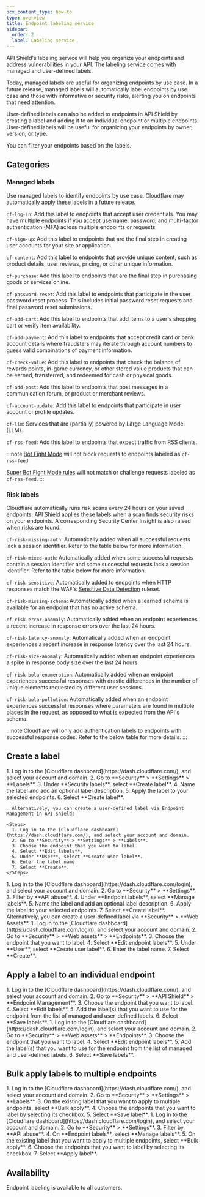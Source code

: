 ```yaml
---
pcx_content_type: how-to
type: overview
title: Endpoint labeling service
sidebar:
  order: 2
  label: Labeling service
---
```



API Shield's labeling service will help you organize your endpoints and address vulnerabilities in your API. The labeling service comes with managed and user-defined labels.

Today, managed labels are useful for organizing endpoints by use case. In a future release, managed labels will automatically label endpoints by use case and those with informative or security risks, alerting you on endpoints that need attention.

User-defined labels can also be added to endpoints in API Shield by creating a label and adding it to an individual endpoint or multiple endpoints. User-defined labels will be useful for organizing your endpoints by owner, version, or type.

You can filter your endpoints based on the labels.

## Categories

### Managed labels

Use managed labels to identify endpoints by use case. Cloudflare may automatically apply these labels in a future release.

`cf-log-in`: Add this label to endpoints that accept user credentials. You may have multiple endpoints if you accept username, password, and multi-factor authentication (MFA) across multiple endpoints or requests.

`cf-sign-up`: Add this label to endpoints that are the final step in creating user accounts for your site or application.

`cf-content`: Add this label to endpoints that provide unique content, such as product details, user reviews, pricing, or other unique information.

`cf-purchase`: Add this label to endpoints that are the final step in purchasing goods or services online.

`cf-password-reset`: Add this label to endpoints that participate in the user password reset process. This includes initial password reset requests and final password reset submissions.

`cf-add-cart`: Add this label to endpoints that add items to a user's shopping cart or verify item availability.

`cf-add-payment`: Add this label to endpoints that accept credit card or bank account details where fraudsters may iterate through account numbers to guess valid combinations of payment information.

`cf-check-value`: Add this label to endpoints that check the balance of rewards points, in-game currency, or other stored value products that can be earned, transferred, and redeemed for cash or physical goods.

`cf-add-post`: Add this label to endpoints that post messages in a communication forum, or product or merchant reviews.

`cf-account-update`: Add this label to endpoints that participate in user account or profile updates.

`cf-llm`: Services that are (partially) powered by Large Language Model (LLM).

`cf-rss-feed`: Add this label to endpoints that expect traffic from RSS clients.

:::note
[Bot Fight Mode](/bots/get-started/bot-fight-mode/) will not block requests to endpoints labeled as `cf-rss-feed`.

[Super Bot Fight Mode rules](/bots/get-started/super-bot-fight-mode/#ruleset-engine) will not match or challenge requests labeled as `cf-rss-feed`.
:::

### Risk labels

Cloudflare automatically runs risk scans every 24 hours on your saved endpoints. API Shield applies these labels when a scan finds security risks on your endpoints. A corresponding Security Center Insight is also raised when risks are found.

`cf-risk-missing-auth`: Automatically added when all successful requests lack a session identifier. Refer to the table below for more information.

`cf-risk-mixed-auth`: Automatically added when some successful requests contain a session identifier and some successful requests lack a session identifier. Refer to the table below for more information.

`cf-risk-sensitive`: Automatically added to endpoints when HTTP responses match the WAF's [Sensitive Data Detection](/api-shield/management-and-monitoring/#sensitive-data-detection) ruleset.

`cf-risk-missing-schema`: Automatically added when a learned schema is available for an endpoint that has no active schema.

`cf-risk-error-anomaly`: Automatically added when an endpoint experiences a recent increase in response errors over the last 24 hours.

`cf-risk-latency-anomaly`: Automatically added when an endpoint experiences a recent increase in response latency over the last 24 hours.

`cf-risk-size-anomaly`: Automatically added when an endpoint experiences a spike in response body size over the last 24 hours.

`cf-risk-bola-enumeration`: Automatically added when an endpoint experiences successful responses with drastic differences in the number of unique elements requested by different user sessions.

`cf-risk-bola-pollution`: Automatically added when an endpoint experiences successful responses where parameters are found in multiple places in the request, as opposed to what is expected from the API's schema.

:::note
Cloudflare will only add authentication labels to endpoints with successful response codes. Refer to the below table for more details.
:::

<Render file="label-methodology" />

## Create a label

<Tabs syncKey="dashNewNav">
  <TabItem label="Old dashboard">
    <Steps>
      1. Log in to the [Cloudflare dashboard](https://dash.cloudflare.com/), and select your account and domain.
      2. Go to **Security** > **Settings** > **Labels**.
      3. Under **Security labels**, select **Create label**.
      4. Name the label and add an optional label description.
      5. Apply the label to your selected endpoints.
      6. Select **Create label**.
    </Steps>

      Alternatively, you can create a user-defined label via Endpoint Management in API Shield:

    <Steps>
      1. Log in to the [Cloudflare dashboard](https://dash.cloudflare.com/), and select your account and domain.
      2. Go to **Security** > **Settings** > **Labels**.
      3. Choose the endpoint that you want to label.
      4. Select **Edit labels**.
      5. Under **User**, select **Create user label**.
      6. Enter the label name.
      7. Select **Create**.
    </Steps>
  </TabItem>
  <TabItem label="New dashboard" icon="rocket">
    <Steps>
      1. Log in to the [Cloudflare dashboard](https://dash.cloudflare.com/login), and select your account and domain.
      2. Go to **Security** > **Settings**.
      3. Filter by **API abuse**.
      4. Under **Endpoint labels**, select **Manage labels**.
      5. Name the label and add an optional label description.
      6. Apply the label to your selected endpoints.
      7. Select **Create label**.
    </Steps>
        Alternatively, you can create a user-defined label via **Security** > **Web Assets**.
    <Steps>
      1. Log in to the [Cloudflare dashboard](https://dash.cloudflare.com/login), and select your account and domain.
      2. Go to **Security** > **Web assets** > **Endpoints**.
      3. Choose the endpoint that you want to label.
      4. Select **Edit endpoint labels**.
      5. Under **User**, select **Create user label**.
      6. Enter the label name.
      7. Select **Create**.
    </Steps>
  </TabItem>
</Tabs>

## Apply a label to an individual endpoint

<Tabs syncKey="dashNewNav">
  <TabItem label="Old dashboard">
    <Steps>
      1. Log in to the [Cloudflare dashboard](https://dash.cloudflare.com/), and select your account and domain.
      2. Go to **Security** > **API Shield** > **Endpoint Management**.
      3. Choose the endpoint that you want to label.
      4. Select **Edit labels**.
      5. Add the label(s) that you want to use for the endpoint from the list of managed and user-defined labels.
      6. Select **Save labels**.
   </Steps>
  </TabItem>
  <TabItem label="New dashboard" icon="rocket">
    <Steps>
      1. Log in to the [Cloudflare dashboard](https://dash.cloudflare.com/login), and select your account and domain.
      2. Go to **Security** > **Web assets** > **Endpoints**.
      3. Choose the endpoint that you want to label.
      4. Select **Edit endpoint labels**.
      5. Add the label(s) that you want to use for the endpoint from the list of managed and user-defined labels.
      6. Select **Save labels**.
    </Steps>
  </TabItem>
</Tabs>

## Bulk apply labels to multiple endpoints

<Tabs syncKey="dashNewNav">
  <TabItem label="Old dashboard">
    <Steps>
      1. Log in to the [Cloudflare dashboard](https://dash.cloudflare.com/), and select your account and domain.
      2. Go to **Security** > **Settings** > **Labels**.
      3. On the existing label that you want to apply to multiple endpoints, select **Bulk apply**.
      4. Choose the endpoints that you want to label by selecting its checkbox.
      5. Select **Save label**.
    </Steps>
  </TabItem>
  <TabItem label="New dashboard" icon="rocket">
    <Steps>
      1. Log in to the [Cloudflare dashboard](https://dash.cloudflare.com/login), and select your account and domain.
      2. Go to **Security** > **Settings**.
      3. Filter by **API abuse**.
      4. On **Endpoint labels**, select **Manage labels**.
      5. On the existing label that you want to apply to multiple endpoints, select **Bulk apply**.
      6. Choose the endpoints that you want to label by selecting its checkbox.
      7. Select **Apply label**.
    </Steps>
  </TabItem>
</Tabs>

## Availability

Endpoint labeling is available to all customers.